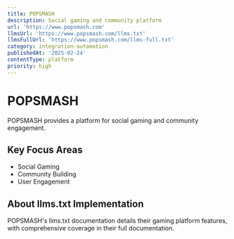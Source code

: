 ```yaml
---
title: POPSMASH
description: Social gaming and community platform
url: 'https://www.popsmash.com'
llmsUrl: 'https://www.popsmash.com/llms.txt'
llmsFullUrl: 'https://www.popsmash.com/llms-full.txt'
category: integration-automation
publishedAt: '2025-02-24'
contentType: platform
priority: high
---
```


# POPSMASH

POPSMASH provides a platform for social gaming and community engagement.

## Key Focus Areas

- Social Gaming
- Community Building
- User Engagement

## About llms.txt Implementation

POPSMASH's llms.txt documentation details their gaming platform features, with comprehensive coverage in their full documentation.
